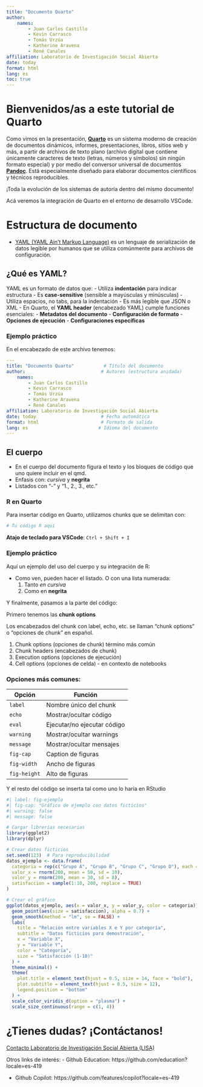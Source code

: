 ```yaml
---
title: "Documento Quarto"
author:
    names:
        - Juan Carlos Castillo
        - Kevin Carrasco
        - Tomás Urzúa
        - Katherine Aravena
        - René Canales
affiliation: Laboratorio de Investigación Social Abierta
date: today
format: html
lang: es
toc: true
---
```


# Bienvenidos/as a este tutorial de **Quarto**

Como vimos en la presentación, [**Quarto**](https://quarto.org/) es un sistema moderno de creación de documentos dinámicos, informes, presentaciones, libros, sitios web y más, a partir de archivos de texto plano (archivo digital que contiene únicamente caracteres de texto (letras, números y símbolos) sin ningún formato especial) y por medio del conversor universal de documentos [**Pandoc**](https://pandoc.org/). Está especialmente diseñado para elaborar documentos científicos y técnicos reproducibles.


¡Toda la evolución de los sistemas de autoría dentro del mismo documento!

Acá veremos la integración de Quarto en el entorno de desarrollo VSCode.

# Estructura de documento

- [YAML (YAML Ain't Markup Language)](https://yaml.org/) es un lenguaje de serialización de datos legible por humanos que se utiliza comúnmente para archivos de configuración.

## ¿Qué es YAML?

YAML es un formato de datos que:
- Utiliza **indentación** para indicar estructura
- Es **case-sensitive** (sensible a mayúsculas y minúsculas)
- Utiliza espacios, no tabs, para la indentación
- Es más legible que JSON o XML
- En Quarto, el **YAML header** (encabezado YAML) cumple funciones esenciales:
    - **Metadatos del documento**
    - **Configuración de formato**
    - **Opciones de ejecución**
    - **Configuraciones específicas**

### Ejemplo práctico

En el encabezado de este archivo tenemos:

```yaml
---
title: "Documento Quarto"           # Título del documento
author:                            # Autores (estructura anidada)
    names:
        - Juan Carlos Castillo
        - Kevin Carrasco
        - Tomás Urzúa
        - Katherine Aravena
        - René Canales
affiliation: Laboratorio de Investigación Social Abierta
date: today                        # Fecha automática
format: html                       # Formato de salida
lang: es                          # Idioma del documento
---
```

## El cuerpo

- En el cuerpo del documento figura el texto y los bloques de código que uno quiere incluir en el qmd.
- Enfasis con: *cursiva* y **negrita**
- Listados con "-" y "1., 2., 3., etc." 

### R en Quarto

Para insertar código en Quarto, utilizamos chunks que se delimitan con:

```r
# Tu código R aquí
```

**Atajo de teclado para VSCode**: `Ctrl + Shift + I`

### Ejemplo práctico

Aquí un ejemplo del uso del cuerpo y su integración de R:

- Como ven, pueden hacer el listado. O con una lista numerada:
  1. Tanto *en cursiva*
  2. Como en **negrita**

Y finalmente, pasamos a la parte del código:

Primero tenemos las **chunk options**

Los encabezados del chunk con label, echo, etc. se llaman "chunk options" o "opciones de chunk" en español.

1. Chunk options (opciones de chunk) término más común
2. Chunk headers (encabezados de chunk)
3. Execution options (opciones de ejecución)
4. Cell options (opciones de celda) - en contexto de notebooks

### Opciones más comunes:

| Opción | Función |
|--------|---------|
| `label` | Nombre único del chunk |
| `echo` | Mostrar/ocultar código |
| `eval` | Ejecutar/no ejecutar código |
| `warning` | Mostrar/ocultar warnings |
| `message` | Mostrar/ocultar mensajes |
| `fig-cap` | Caption de figuras |
| `fig-width` | Ancho de figuras |
| `fig-height` | Alto de figuras |

Y el resto del código se inserta tal como uno lo haría en RStudio
```r
#| label: fig-ejemplo
#| fig-cap: "Gráfico de ejemplo con datos ficticios"
#| warning: false
#| message: false

# Cargar librerías necesarias
library(ggplot2)
library(dplyr)

# Crear datos ficticios
set.seed(123)  # Para reproducibilidad
datos_ejemplo <- data.frame(
  categoria = rep(c("Grupo A", "Grupo B", "Grupo C", "Grupo D"), each = 50),
  valor_x = rnorm(200, mean = 50, sd = 10),
  valor_y = rnorm(200, mean = 30, sd = 8),
  satisfaccion = sample(1:10, 200, replace = TRUE)
)

# Crear el gráfico
ggplot(datos_ejemplo, aes(x = valor_x, y = valor_y, color = categoria)) +
  geom_point(aes(size = satisfaccion), alpha = 0.7) +
  geom_smooth(method = "lm", se = FALSE) +
  labs(
    title = "Relación entre variables X e Y por categoría",
    subtitle = "Datos ficticios para demostración",
    x = "Variable X",
    y = "Variable Y",
    color = "Categoría",
    size = "Satisfacción (1-10)"
  ) +
  theme_minimal() +
  theme(
    plot.title = element_text(hjust = 0.5, size = 14, face = "bold"),
    plot.subtitle = element_text(hjust = 0.5, size = 12),
    legend.position = "bottom"
  ) +
  scale_color_viridis_d(option = "plasma") +
  scale_size_continuous(range = c(1, 4))
```

# ¿Tienes dudas? ¡Contáctanos!

[Contacto Laboratorio de Investigación Social Abierta (LISA)](lisa-coes.com) 

Otros links de interés:
- Github Education: https://github.com/education?locale=es-419

- Github Copilot: https://github.com/features/copilot?locale=es-419


